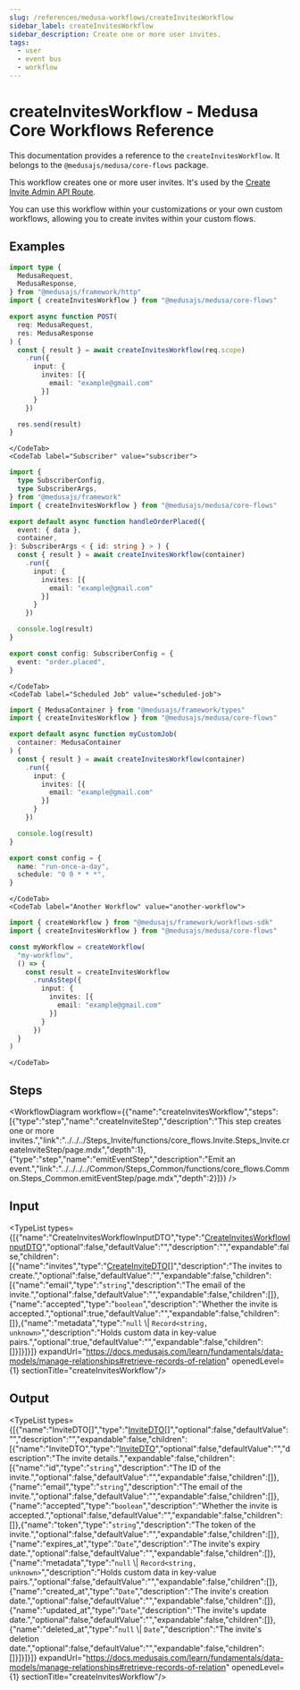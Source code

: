 ```yaml
---
slug: /references/medusa-workflows/createInvitesWorkflow
sidebar_label: createInvitesWorkflow
sidebar_description: Create one or more user invites.
tags:
  - user
  - event bus
  - workflow
---
```



# createInvitesWorkflow - Medusa Core Workflows Reference

This documentation provides a reference to the `createInvitesWorkflow`. It belongs to the `@medusajs/medusa/core-flows` package.

This workflow creates one or more user invites. It's used by the
[Create Invite Admin API Route](https://docs.medusajs.com/api/admin#invites\_postinvites).

You can use this workflow within your customizations or your own custom workflows, allowing you to
create invites within your custom flows.

<SourceCodeLink link="https://github.com/medusajs/medusa/blob/43aa993971718063bb40e7e3f650ef0e84056d09/packages/core/core-flows/src/invite/workflows/create-invites.ts#L35" />

## Examples

<CodeTabs group="workflow-exection">
    <CodeTab label="API Route" value="api-route">
    
```ts title="src/api/workflow/route.ts"
import type {
  MedusaRequest,
  MedusaResponse,
} from "@medusajs/framework/http"
import { createInvitesWorkflow } from "@medusajs/medusa/core-flows"

export async function POST(
  req: MedusaRequest,
  res: MedusaResponse
) {
  const { result } = await createInvitesWorkflow(req.scope)
    .run({
      input: {
        invites: [{
          email: "example@gmail.com"
        }]
      }
    })

  res.send(result)
}
```

    </CodeTab>
    <CodeTab label="Subscriber" value="subscriber">
    
```ts title="src/subscribers/order-placed.ts"
import {
  type SubscriberConfig,
  type SubscriberArgs,
} from "@medusajs/framework"
import { createInvitesWorkflow } from "@medusajs/medusa/core-flows"

export default async function handleOrderPlaced({
  event: { data },
  container,
}: SubscriberArgs < { id: string } > ) {
  const { result } = await createInvitesWorkflow(container)
    .run({
      input: {
        invites: [{
          email: "example@gmail.com"
        }]
      }
    })

  console.log(result)
}

export const config: SubscriberConfig = {
  event: "order.placed",
}
```

    </CodeTab>
    <CodeTab label="Scheduled Job" value="scheduled-job">
    
```ts title="src/jobs/message-daily.ts"
import { MedusaContainer } from "@medusajs/framework/types"
import { createInvitesWorkflow } from "@medusajs/medusa/core-flows"

export default async function myCustomJob(
  container: MedusaContainer
) {
  const { result } = await createInvitesWorkflow(container)
    .run({
      input: {
        invites: [{
          email: "example@gmail.com"
        }]
      }
    })

  console.log(result)
}

export const config = {
  name: "run-once-a-day",
  schedule: "0 0 * * *",
}
```

    </CodeTab>
    <CodeTab label="Another Workflow" value="another-workflow">
    
```ts title="src/workflows/my-workflow.ts"
import { createWorkflow } from "@medusajs/framework/workflows-sdk"
import { createInvitesWorkflow } from "@medusajs/medusa/core-flows"

const myWorkflow = createWorkflow(
  "my-workflow",
  () => {
    const result = createInvitesWorkflow
      .runAsStep({
        input: {
          invites: [{
            email: "example@gmail.com"
          }]
        }
      })
  }
)
```

    </CodeTab>
  </CodeTabs>

## Steps

<WorkflowDiagram workflow={{"name":"createInvitesWorkflow","steps":[{"type":"step","name":"createInviteStep","description":"This step creates one or more invites.","link":"../../../Steps_Invite/functions/core_flows.Invite.Steps_Invite.createInviteStep/page.mdx","depth":1},{"type":"step","name":"emitEventStep","description":"Emit an event.","link":"../../../../Common/Steps_Common/functions/core_flows.Common.Steps_Common.emitEventStep/page.mdx","depth":2}]}} />

## Input

<TypeList types={[{"name":"CreateInvitesWorkflowInputDTO","type":"[CreateInvitesWorkflowInputDTO](../../../../../types/WorkflowTypes/InviteWorkflow/interfaces/types.WorkflowTypes.InviteWorkflow.CreateInvitesWorkflowInputDTO/page.mdx)","optional":false,"defaultValue":"","description":"","expandable":false,"children":[{"name":"invites","type":"[CreateInviteDTO](../../../../../user/interfaces/user.CreateInviteDTO/page.mdx)[]","description":"The invites to create.","optional":false,"defaultValue":"","expandable":false,"children":[{"name":"email","type":"`string`","description":"The email of the invite.","optional":false,"defaultValue":"","expandable":false,"children":[]},{"name":"accepted","type":"`boolean`","description":"Whether the invite is accepted.","optional":true,"defaultValue":"","expandable":false,"children":[]},{"name":"metadata","type":"`null` \\| `Record<string, unknown>`","description":"Holds custom data in key-value pairs.","optional":true,"defaultValue":"","expandable":false,"children":[]}]}]}]} expandUrl="https://docs.medusajs.com/learn/fundamentals/data-models/manage-relationships#retrieve-records-of-relation" openedLevel={1} sectionTitle="createInvitesWorkflow"/>

## Output

<TypeList types={[{"name":"InviteDTO[]","type":"[InviteDTO](../../../../../user/interfaces/user.InviteDTO/page.mdx)[]","optional":false,"defaultValue":"","description":"","expandable":false,"children":[{"name":"InviteDTO","type":"[InviteDTO](../../../../../user/interfaces/user.InviteDTO/page.mdx)","optional":false,"defaultValue":"","description":"The invite details.","expandable":false,"children":[{"name":"id","type":"`string`","description":"The ID of the invite.","optional":false,"defaultValue":"","expandable":false,"children":[]},{"name":"email","type":"`string`","description":"The email of the invite.","optional":false,"defaultValue":"","expandable":false,"children":[]},{"name":"accepted","type":"`boolean`","description":"Whether the invite is accepted.","optional":false,"defaultValue":"","expandable":false,"children":[]},{"name":"token","type":"`string`","description":"The token of the invite.","optional":false,"defaultValue":"","expandable":false,"children":[]},{"name":"expires_at","type":"`Date`","description":"The invite's expiry date.","optional":false,"defaultValue":"","expandable":false,"children":[]},{"name":"metadata","type":"`null` \\| `Record<string, unknown>`","description":"Holds custom data in key-value pairs.","optional":false,"defaultValue":"","expandable":false,"children":[]},{"name":"created_at","type":"`Date`","description":"The invite's creation date.","optional":false,"defaultValue":"","expandable":false,"children":[]},{"name":"updated_at","type":"`Date`","description":"The invite's update date.","optional":false,"defaultValue":"","expandable":false,"children":[]},{"name":"deleted_at","type":"`null` \\| `Date`","description":"The invite's deletion date.","optional":false,"defaultValue":"","expandable":false,"children":[]}]}]}]} expandUrl="https://docs.medusajs.com/learn/fundamentals/data-models/manage-relationships#retrieve-records-of-relation" openedLevel={1} sectionTitle="createInvitesWorkflow"/>
